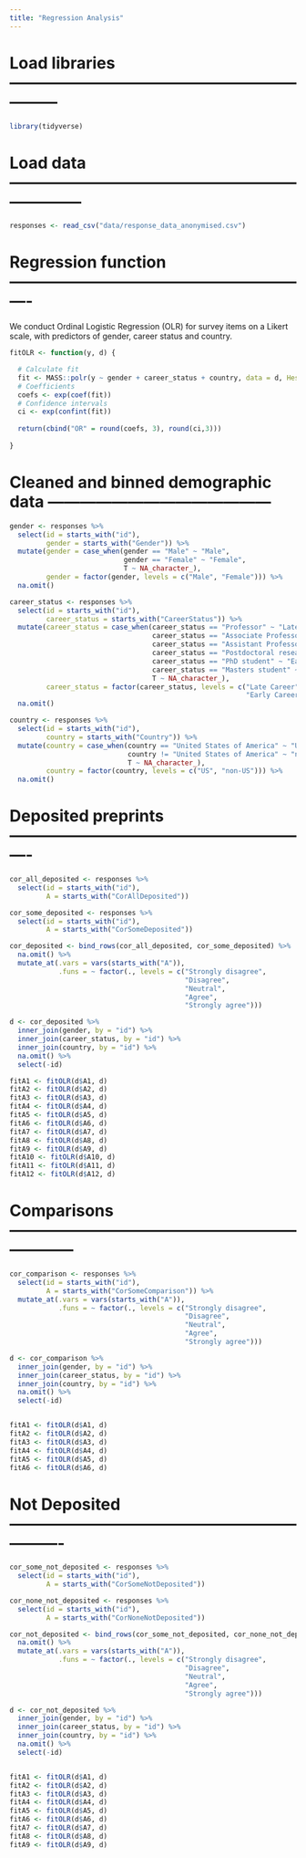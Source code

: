 ```yaml
---
title: "Regression Analysis"
---
```


# Load libraries ---------------------------------------------------------------

```r

library(tidyverse)

```

# Load data --------------------------------------------------------------------

```r

responses <- read_csv("data/response_data_anonymised.csv")

```

# Regression function ----------------------------------------------------------

We conduct Ordinal Logistic Regression (OLR) for survey items on a Likert scale, 
with predictors of gender, career status and country.

```r

fitOLR <- function(y, d) {

  # Calculate fit
  fit <- MASS::polr(y ~ gender + career_status + country, data = d, Hess = T)
  # Coefficients
  coefs <- exp(coef(fit))
  # Confidence intervals
  ci <- exp(confint(fit))
  
  return(cbind("OR" = round(coefs, 3), round(ci,3)))
   
}

```

# Cleaned and binned demographic data ------------------------------------------

```r

gender <- responses %>%
  select(id = starts_with("id"),
         gender = starts_with("Gender")) %>%
  mutate(gender = case_when(gender == "Male" ~ "Male",
                            gender == "Female" ~ "Female",
                            T ~ NA_character_),
         gender = factor(gender, levels = c("Male", "Female"))) %>%
  na.omit()

career_status <- responses %>%
  select(id = starts_with("id"),
         career_status = starts_with("CareerStatus")) %>%
  mutate(career_status = case_when(career_status == "Professor" ~ "Late Career",
                                   career_status == "Associate Professor" ~ "Late Career",
                                   career_status == "Assistant Professor" ~ "Late Career",
                                   career_status == "Postdoctoral researcher" ~ "Early Career",
                                   career_status == "PhD student" ~ "Early Career",
                                   career_status == "Masters student" ~ "Early Career",
                                   T ~ NA_character_),
         career_status = factor(career_status, levels = c("Late Career",
                                                          "Early Career"))) %>%
  na.omit()

country <- responses %>%
  select(id = starts_with("id"),
         country = starts_with("Country")) %>%
  mutate(country = case_when(country == "United States of America" ~ "US",
                             country != "United States of America" ~ "non-US",
                             T ~ NA_character_),
         country = factor(country, levels = c("US", "non-US"))) %>%
  na.omit()

```

# Deposited preprints ----------------------------------------------------------

```r

cor_all_deposited <- responses %>% 
  select(id = starts_with("id"), 
         A = starts_with("CorAllDeposited"))

cor_some_deposited <- responses %>% 
  select(id = starts_with("id"), 
         A = starts_with("CorSomeDeposited"))

cor_deposited <- bind_rows(cor_all_deposited, cor_some_deposited) %>%
  na.omit() %>%
  mutate_at(.vars = vars(starts_with("A")),
            .funs = ~ factor(., levels = c("Strongly disagree", 
                                           "Disagree", 
                                           "Neutral", 
                                           "Agree", 
                                           "Strongly agree")))

d <- cor_deposited %>%
  inner_join(gender, by = "id") %>%
  inner_join(career_status, by = "id") %>%
  inner_join(country, by = "id") %>%
  na.omit() %>%
  select(-id)

fitA1 <- fitOLR(d$A1, d)
fitA2 <- fitOLR(d$A2, d)
fitA3 <- fitOLR(d$A3, d)
fitA4 <- fitOLR(d$A4, d)
fitA5 <- fitOLR(d$A5, d)
fitA6 <- fitOLR(d$A6, d)
fitA7 <- fitOLR(d$A7, d)
fitA8 <- fitOLR(d$A8, d)
fitA9 <- fitOLR(d$A9, d)
fitA10 <- fitOLR(d$A10, d)
fitA11 <- fitOLR(d$A11, d)
fitA12 <- fitOLR(d$A12, d)

```

# Comparisons ------------------------------------------------------------------

```r

cor_comparison <- responses %>% 
  select(id = starts_with("id"), 
         A = starts_with("CorSomeComparison")) %>%
  mutate_at(.vars = vars(starts_with("A")),
            .funs = ~ factor(., levels = c("Strongly disagree", 
                                           "Disagree", 
                                           "Neutral", 
                                           "Agree", 
                                           "Strongly agree")))

d <- cor_comparison %>%
  inner_join(gender, by = "id") %>%
  inner_join(career_status, by = "id") %>%
  inner_join(country, by = "id") %>%
  na.omit() %>%
  select(-id)


fitA1 <- fitOLR(d$A1, d)
fitA2 <- fitOLR(d$A2, d)
fitA3 <- fitOLR(d$A3, d)
fitA4 <- fitOLR(d$A4, d)
fitA5 <- fitOLR(d$A5, d)
fitA6 <- fitOLR(d$A6, d)

```

# Not Deposited ----------------------------------------------------------------

```r

cor_some_not_deposited <- responses %>% 
  select(id = starts_with("id"), 
         A = starts_with("CorSomeNotDeposited"))

cor_none_not_deposited <- responses %>% 
  select(id = starts_with("id"), 
         A = starts_with("CorNoneNotDeposited"))

cor_not_deposited <- bind_rows(cor_some_not_deposited, cor_none_not_deposited) %>%
  na.omit() %>%
  mutate_at(.vars = vars(starts_with("A")),
            .funs = ~ factor(., levels = c("Strongly disagree", 
                                           "Disagree", 
                                           "Neutral", 
                                           "Agree", 
                                           "Strongly agree")))

d <- cor_not_deposited %>%
  inner_join(gender, by = "id") %>%
  inner_join(career_status, by = "id") %>%
  inner_join(country, by = "id") %>%
  na.omit() %>%
  select(-id)


fitA1 <- fitOLR(d$A1, d)
fitA2 <- fitOLR(d$A2, d)
fitA3 <- fitOLR(d$A3, d)
fitA4 <- fitOLR(d$A4, d)
fitA5 <- fitOLR(d$A5, d)
fitA6 <- fitOLR(d$A6, d)
fitA7 <- fitOLR(d$A7, d)
fitA8 <- fitOLR(d$A8, d)
fitA9 <- fitOLR(d$A9, d)

```

